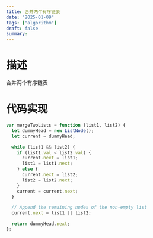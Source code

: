 ```yaml
---
title: 合并两个有序链表
date: "2025-01-09"
tags: ["algorithm"]
draft: false
summary:
---
```


# 描述 
合并两个有序链表

# 代码实现
```js
var mergeTwoLists = function (list1, list2) {
  let dummyHead = new ListNode();
  let current = dummyHead;

  while (list1 && list2) {
    if (list1.val < list2.val) {
      current.next = list1;
      list1 = list1.next;
    } else {
      current.next = list2;
      list2 = list2.next;
    }
    current = current.next;
  }

  // Append the remaining nodes of the non-empty list
  current.next = list1 || list2;

  return dummyHead.next;
};

```